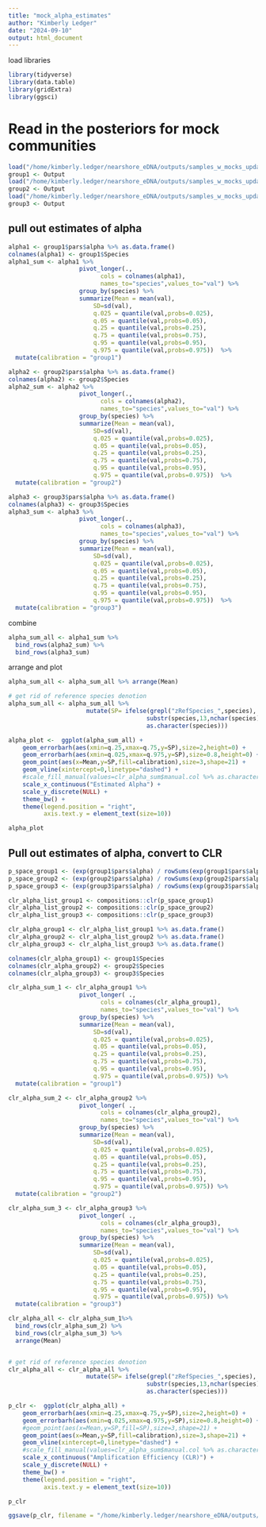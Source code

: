```yaml
---
title: "mock_alpha_estimates"
author: "Kimberly Ledger"
date: "2024-09-10"
output: html_document
---
```


load libraries
```r
library(tidyverse)
library(data.table)
library(gridExtra)
library(ggsci)
```

# Read in the posteriors for mock communities
```r
load("/home/kimberly.ledger/nearshore_eDNA/outputs/samples_w_mocks_updated/mock_quant/mock_20241119_group1.Rdata")
group1 <- Output
load("/home/kimberly.ledger/nearshore_eDNA/outputs/samples_w_mocks_updated/mock_quant/mock_20241119_group2.Rdata")
group2 <- Output
load("/home/kimberly.ledger/nearshore_eDNA/outputs/samples_w_mocks_updated/mock_quant/mock_20241119_group3.Rdata")
group3 <- Output
```

## pull out estimates of alpha 
```r
alpha1 <- group1$pars$alpha %>% as.data.frame()
colnames(alpha1) <- group1$Species                       
alpha1_sum <- alpha1 %>% 
                    pivot_longer(.,
                          cols = colnames(alpha1),
                          names_to="species",values_to="val") %>%
                    group_by(species) %>%
                    summarize(Mean = mean(val),
                        SD=sd(val),
                        q.025 = quantile(val,probs=0.025),
                        q.05 = quantile(val,probs=0.05),
                        q.25 = quantile(val,probs=0.25),
                        q.75 = quantile(val,probs=0.75),
                        q.95 = quantile(val,probs=0.95),
                        q.975 = quantile(val,probs=0.975))  %>%
  mutate(calibration = "group1")

alpha2 <- group2$pars$alpha %>% as.data.frame()
colnames(alpha2) <- group2$Species                       
alpha2_sum <- alpha2 %>% 
                    pivot_longer(.,
                          cols = colnames(alpha2),
                          names_to="species",values_to="val") %>%
                    group_by(species) %>%
                    summarize(Mean = mean(val),
                        SD=sd(val),
                        q.025 = quantile(val,probs=0.025),
                        q.05 = quantile(val,probs=0.05),
                        q.25 = quantile(val,probs=0.25),
                        q.75 = quantile(val,probs=0.75),
                        q.95 = quantile(val,probs=0.95),
                        q.975 = quantile(val,probs=0.975))  %>%
  mutate(calibration = "group2")

alpha3 <- group3$pars$alpha %>% as.data.frame()
colnames(alpha3) <- group3$Species                       
alpha3_sum <- alpha3 %>% 
                    pivot_longer(.,
                          cols = colnames(alpha3),
                          names_to="species",values_to="val") %>%
                    group_by(species) %>%
                    summarize(Mean = mean(val),
                        SD=sd(val),
                        q.025 = quantile(val,probs=0.025),
                        q.05 = quantile(val,probs=0.05),
                        q.25 = quantile(val,probs=0.25),
                        q.75 = quantile(val,probs=0.75),
                        q.95 = quantile(val,probs=0.95),
                        q.975 = quantile(val,probs=0.975))  %>%
  mutate(calibration = "group3")
```

combine 
```r
alpha_sum_all <- alpha1_sum %>%
  bind_rows(alpha2_sum) %>%
  bind_rows(alpha3_sum)
```

arrange and plot 
```r
alpha_sum_all <- alpha_sum_all %>% arrange(Mean)

# get rid of reference species denotion
alpha_sum_all <- alpha_sum_all %>%
                      mutate(SP= ifelse(grepl("zRefSpecies_",species),
                                       substr(species,13,nchar(species)),
                                       as.character(species)))

alpha_plot <-  ggplot(alpha_sum_all) +
    geom_errorbarh(aes(xmin=q.25,xmax=q.75,y=SP),size=2,height=0) +
    geom_errorbarh(aes(xmin=q.025,xmax=q.975,y=SP),size=0.8,height=0) +
    geom_point(aes(x=Mean,y=SP,fill=calibration),size=3,shape=21) +
    geom_vline(xintercept=0,linetype="dashed") +
    #scale_fill_manual(values=clr_alpha_sum$manual.col %>% as.character()) +
    scale_x_continuous("Estimated Alpha") +
    scale_y_discrete(NULL) +
    theme_bw() +
    theme(legend.position = "right",
          axis.text.y = element_text(size=10))

alpha_plot
```


## Pull out estimates of alpha, convert to CLR 
```r
p_space_group1 <- (exp(group1$pars$alpha) / rowSums(exp(group1$pars$alpha))) %>% as.data.frame()
p_space_group2 <- (exp(group2$pars$alpha) / rowSums(exp(group2$pars$alpha))) %>% as.data.frame()
p_space_group3 <- (exp(group3$pars$alpha) / rowSums(exp(group3$pars$alpha))) %>% as.data.frame()

clr_alpha_list_group1 <- compositions::clr(p_space_group1)
clr_alpha_list_group2 <- compositions::clr(p_space_group2)
clr_alpha_list_group3 <- compositions::clr(p_space_group3)

clr_alpha_group1 <- clr_alpha_list_group1 %>% as.data.frame() 
clr_alpha_group2 <- clr_alpha_list_group2 %>% as.data.frame()
clr_alpha_group3 <- clr_alpha_list_group3 %>% as.data.frame()

colnames(clr_alpha_group1) <- group1$Species
colnames(clr_alpha_group2) <- group2$Species
colnames(clr_alpha_group3) <- group3$Species

clr_alpha_sum_1 <- clr_alpha_group1 %>% 
                    pivot_longer( .,
                          cols = colnames(clr_alpha_group1),
                          names_to="species",values_to="val") %>%
                    group_by(species) %>%
                    summarize(Mean = mean(val),
                        SD=sd(val),
                        q.025 = quantile(val,probs=0.025),
                        q.05 = quantile(val,probs=0.05),
                        q.25 = quantile(val,probs=0.25),
                        q.75 = quantile(val,probs=0.75),
                        q.95 = quantile(val,probs=0.95),
                        q.975 = quantile(val,probs=0.975)) %>% 
  mutate(calibration = "group1")  

clr_alpha_sum_2 <- clr_alpha_group2 %>% 
                    pivot_longer( .,
                          cols = colnames(clr_alpha_group2),
                          names_to="species",values_to="val") %>%
                    group_by(species) %>%
                    summarize(Mean = mean(val),
                        SD=sd(val),
                        q.025 = quantile(val,probs=0.025),
                        q.05 = quantile(val,probs=0.05),
                        q.25 = quantile(val,probs=0.25),
                        q.75 = quantile(val,probs=0.75),
                        q.95 = quantile(val,probs=0.95),
                        q.975 = quantile(val,probs=0.975)) %>% 
  mutate(calibration = "group2")

clr_alpha_sum_3 <- clr_alpha_group3 %>% 
                    pivot_longer( .,
                          cols = colnames(clr_alpha_group3),
                          names_to="species",values_to="val") %>%
                    group_by(species) %>%
                    summarize(Mean = mean(val),
                        SD=sd(val),
                        q.025 = quantile(val,probs=0.025),
                        q.05 = quantile(val,probs=0.05),
                        q.25 = quantile(val,probs=0.25),
                        q.75 = quantile(val,probs=0.75),
                        q.95 = quantile(val,probs=0.95),
                        q.975 = quantile(val,probs=0.975)) %>% 
  mutate(calibration = "group3")

clr_alpha_all <- clr_alpha_sum_1%>%
  bind_rows(clr_alpha_sum_2) %>%
  bind_rows(clr_alpha_sum_3) %>%
  arrange(Mean)


# get rid of reference species denotion
clr_alpha_all <- clr_alpha_all %>%
                      mutate(SP= ifelse(grepl("zRefSpecies_",species),
                                       substr(species,13,nchar(species)),
                                       as.character(species)))

p_clr <-  ggplot(clr_alpha_all) +
    geom_errorbarh(aes(xmin=q.25,xmax=q.75,y=SP),size=2,height=0) +
    geom_errorbarh(aes(xmin=q.025,xmax=q.975,y=SP),size=0.8,height=0) +
    #geom_point(aes(x=Mean,y=SP,fill=SP),size=3,shape=21) +
    geom_point(aes(x=Mean,y=SP,fill=calibration),size=3,shape=21) +
    geom_vline(xintercept=0,linetype="dashed") +
    #scale_fill_manual(values=clr_alpha_sum$manual.col %>% as.character()) +
    scale_x_continuous("Amplification Efficiency (CLR)") +
    scale_y_discrete(NULL) +
    theme_bw() +
    theme(legend.position = "right",
          axis.text.y = element_text(size=10))

p_clr
```

```r
ggsave(p_clr, filename = "/home/kimberly.ledger/nearshore_eDNA/outputs/samples_w_mocks_updated/figures/clr.png", width = 8, height = 5, units = "in")
```
